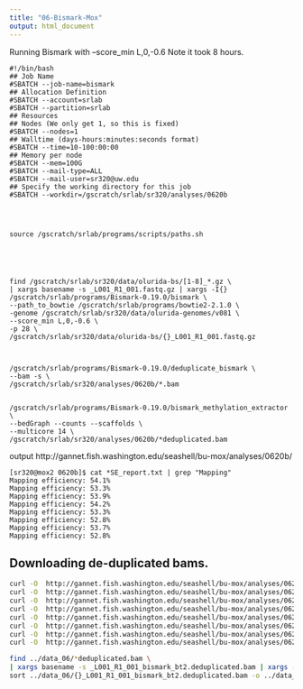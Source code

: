 ```yaml
---
title: "06-Bismark-Mox"
output: html_document
---
```


Running Bismark with --score_min L,0,-0.6 
Note it took 8 hours.


```
#!/bin/bash
## Job Name
#SBATCH --job-name=bismark
## Allocation Definition
#SBATCH --account=srlab
#SBATCH --partition=srlab
## Resources
## Nodes (We only get 1, so this is fixed)
#SBATCH --nodes=1
## Walltime (days-hours:minutes:seconds format)
#SBATCH --time=10-100:00:00
## Memory per node
#SBATCH --mem=100G
#SBATCH --mail-type=ALL
#SBATCH --mail-user=sr320@uw.edu
## Specify the working directory for this job
#SBATCH --workdir=/gscratch/srlab/sr320/analyses/0620b




source /gscratch/srlab/programs/scripts/paths.sh





find /gscratch/srlab/sr320/data/olurida-bs/[1-8]_*.gz \
| xargs basename -s _L001_R1_001.fastq.gz | xargs -I{} /gscratch/srlab/programs/Bismark-0.19.0/bismark \
--path_to_bowtie /gscratch/srlab/programs/bowtie2-2.1.0 \
-genome /gscratch/srlab/sr320/data/olurida-genomes/v081 \
--score_min L,0,-0.6 \
-p 28 \
/gscratch/srlab/sr320/data/olurida-bs/{}_L001_R1_001.fastq.gz



/gscratch/srlab/programs/Bismark-0.19.0/deduplicate_bismark \
--bam -s \
/gscratch/srlab/sr320/analyses/0620b/*.bam


/gscratch/srlab/programs/Bismark-0.19.0/bismark_methylation_extractor \
--bedGraph --counts --scaffolds \
--multicore 14 \
/gscratch/srlab/sr320/analyses/0620b/*deduplicated.bam

```


output
http://gannet.fish.washington.edu/seashell/bu-mox/analyses/0620b/



```
[sr320@mox2 0620b]$ cat *SE_report.txt | grep "Mapping"
Mapping efficiency:	54.1%
Mapping efficiency:	53.3%
Mapping efficiency:	53.9%
Mapping efficiency:	54.2%
Mapping efficiency:	53.3%
Mapping efficiency:	52.8%
Mapping efficiency:	53.7%
Mapping efficiency:	52.8%
```



## Downloading de-duplicated bams.



```bash
curl -O  http://gannet.fish.washington.edu/seashell/bu-mox/analyses/0620b/1_ATCACG_L001_R1_001_bismark_bt2.deduplicated.bam
curl -O  http://gannet.fish.washington.edu/seashell/bu-mox/analyses/0620b/2_CGATGT_L001_R1_001_bismark_bt2.deduplicated.bam
curl -O  http://gannet.fish.washington.edu/seashell/bu-mox/analyses/0620b/3_TTAGGC_L001_R1_001_bismark_bt2.deduplicated.bam
curl -O  http://gannet.fish.washington.edu/seashell/bu-mox/analyses/0620b/4_TGACCA_L001_R1_001_bismark_bt2.deduplicated.bam
curl -O  http://gannet.fish.washington.edu/seashell/bu-mox/analyses/0620b/5_ACAGTG_L001_R1_001_bismark_bt2.deduplicated.bam
curl -O  http://gannet.fish.washington.edu/seashell/bu-mox/analyses/0620b/6_GCCAAT_L001_R1_001_bismark_bt2.deduplicated.bam
curl -O  http://gannet.fish.washington.edu/seashell/bu-mox/analyses/0620b/7_CAGATC_L001_R1_001_bismark_bt2.deduplicated.bam
curl -O  http://gannet.fish.washington.edu/seashell/bu-mox/analyses/0620b/8_ACTTGA_L001_R1_001_bismark_bt2.deduplicated.bam

```





```bash
find ../data_06/*deduplicated.bam \
| xargs basename -s _L001_R1_001_bismark_bt2.deduplicated.bam | xargs -I{} /home/shared/samtools-1.8/samtools \
sort ../data_06/{}_L001_R1_001_bismark_bt2.deduplicated.bam -o ../data_06/{}_dedup.sorted.bam
```

